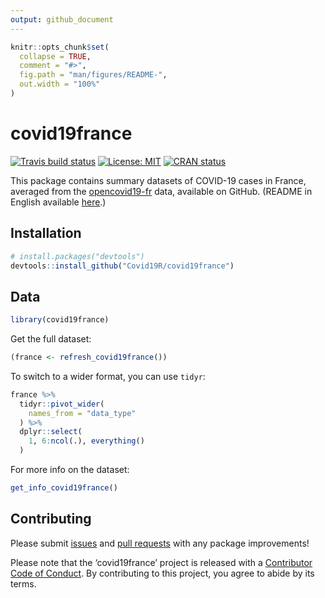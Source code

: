 ```yaml
---
output: github_document
---
```


```r
knitr::opts_chunk$set(
  collapse = TRUE,
  comment = "#>",
  fig.path = "man/figures/README-",
  out.width = "100%"
)
```

# covid19france

<!-- badges: start -->
[![Travis build status](https://travis-ci.org/Covid19R/covid19france.svg?branch=master)](https://travis-ci.org/Covid19R/covid19france)
[![License: MIT](https://img.shields.io/badge/License-MIT-blue.svg)](https://opensource.org/licenses/MIT)
[![CRAN status](https://www.r-pkg.org/badges/version/covid19france)](https://CRAN.R-project.org/package=covid19france)
<!-- badges: end -->

This package contains summary datasets of COVID-19 cases in France, averaged from the [opencovid19-fr](https://github.com/opencovid19-fr/data) data, available on GitHub. (README in English available [here](https://github.com/opencovid19-fr/data/blob/master/README.en.md).)

## Installation

``` r
# install.packages("devtools")
devtools::install_github("Covid19R/covid19france")
```
## Data

```r
library(covid19france)
```

Get the full dataset:

```r
(france <- refresh_covid19france())
```

To switch to a wider format, you can use `tidyr`:

```r
france %>% 
  tidyr::pivot_wider(
    names_from = "data_type"
  ) %>% 
  dplyr::select(
    1, 6:ncol(.), everything()
  )
```

For more info on the dataset:

```r
get_info_covid19france()
```

## Contributing

Please submit [issues](https://github.com/Covid19R/covid19france/issues) and [pull requests](https://github.com/Covid19R/covid19france/pulls) with any package improvements!

Please note that the 'covid19france' project is released with a
[Contributor Code of Conduct](CODE_OF_CONDUCT.md).
By contributing to this project, you agree to abide by its terms.
